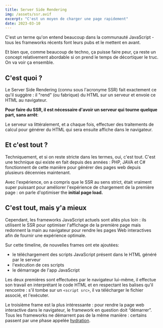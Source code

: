 ```yaml
---
title: Server Side Rendering
img: /assets/ssr.avif
excerpt: "C'est un moyen de charger une page rapidement"
date: 2023-03-10
---
```



C'est un terme qu'on entend beaucoup dans la communauté JavaScript - tous les frameworks récents font leurs pubs et le mettent en avant.

Et bien que, comme beaucoup de techno, ça puisse faire peur, ça reste un concept relativement abordable si on prend le temps de décortiquer le truc. On va voir ça ensemble.

## C'est quoi ?

Le Server Side Rendering (connu sous l'acronyme SSR) fait exactement ce qu'il suggère : il "rend" (ou fabrique) du HTML sur un serveur et envoie ce HTML au navigateur.

**Pour faire du SSR, il est nécessaire d'avoir un serveur qui tourne quelque part, sans arrêt**:

<SSRRequestTimeline client:only />

Le serveur va littéralement, et a chaque fois, effectuer des traitements de calcul pour générer du HTML qui sera ensuite affiche dans le navigateur.

## Et c'est tout ?

Techniquement, et si on reste stricte dans les termes, oui, c'est tout. C'est une technique qui existe en fait depuis des années : PHP, JAVA et C# fonctionnent de cette manière pour générer des pages web depuis plusieurs décennies maintenant.

Avec l'expérience, on a compris que le SSR au sens strict, était vraiment super puissant pour améliorer l'expérience de chargement de la première page : on parle d'optimiser the **initial page load.**

## C'est tout, mais y'a mieux

Cependant, les frameworks JavaScript actuels sont allés plus loin : ils utilisent le SSR pour optimiser l'affichage de la première page mais redonnent la main au navigateur pour rendre les pages Web interactives afin de fournir une expérience optimale.

<AppStartTimeline client:only />

Sur cette timeline, de nouvelles frames ont ete ajoutées:

- le téléchargement des scripts JavaScript présent dans le HTML généré par le serveur
- l'exécution de ces scripts
- le démarrage de l'app JavaScript

Les deux premières sont effectuées par le navigateur lui-même, il effectue son travail en interprétant le code HTML et en respectant les balises qu'il rencontre : s'il tombe sur un `<script src>`, il va télécharger le fichier associé, et l'exécuter.

Le troisième frame est la plus intéressante : pour rendre la page web interactive dans le navigateur, le framework en question doit “démarrer”. Tous les frameworks ne démarrent pas de la même manière : certains passent par une phase appelée [hydration](/concepts/hydration).
